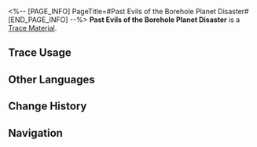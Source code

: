 <%-- [PAGE_INFO]
PageTitle=#Past Evils of the Borehole Planet Disaster#
[END_PAGE_INFO] --%>
{{Item Infobox
|id          = 110504
|image       = Item Past Evils of the Borehole Planet Disaster.png{{subst:void|<!--$UPLOAD:<<SpriteOutput/ItemFigures/110504.png>-<Item Past Evils of the Borehole Planet Disaster.png>-<Item Icons>>-->}}
|type        = Trace Material
|invCategory = Upgrade Materials
|rarity      = 4
|effect      = 
|description = Advanced level-up material for Traces.
|source1     = [[Echo of War: Borehole Planet's Past Nightmares]]
}}
{{Description|As a descendant bred personally by the Imperator Insectorum, its only desire is to expand the numbers of its kind. It uses giant scythes to harvest planets for its nest, tirelessly nurturing countless offspring, and devastating innumerable lives until the moment of its death.<br /><br />''"On the broken planet, giant locusts blotted out the sky, and swarms of insects poured out of the planet's crust. The stag beetle raised this new nest and presented it as a gift to its Imperator Insectorum... May this horror only exist in historical records, never to appear again."''}}
'''Past Evils of the Borehole Planet Disaster''' is a [[Trace Material]].

==Trace Usage==
{{Trace Usage}}

==Other Languages==
{{Other Languages
|en   = Past Evils of the Borehole Planet Disaster
|zhs  = 蛀星孕灾的旧恶
|zht  = 蛀星孕災的舊惡
|ja   = 星を蝕む古の悪
|ko   = 별을 갉아먹고 재앙을 낳는 구악
|es   = Agravios pasados de la catástrofe devoraplanetas
|fr   = Ancienne rancune du Désastre de l'ennui
|ru   = Прошлые бедствия червоточины
|th   = Past Evils of the Borehole Planet Disaster
|vi   = Tai Họa Ám Ảnh Trên Hành Tinh Sâu
|de   = Alter Groll aus der Krise des zerfressenen Planeten
|id   = Past Evils of the Borehole Planet Disaster
|pt   = Males Passados do Desastre do Planeta da Perfuração
}}

==Change History==
{{Change History|1.6}}

==Navigation==
{{Upgrade Material Navbox}}
